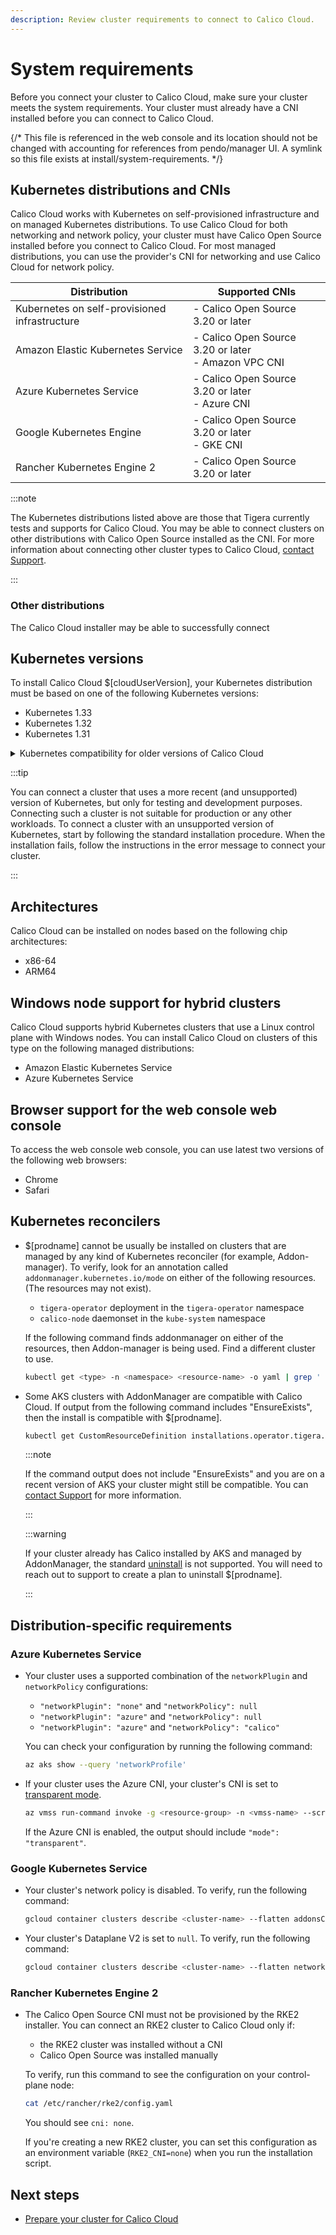 ```yaml
---
description: Review cluster requirements to connect to Calico Cloud.
---
```


# System requirements

Before you connect your cluster to Calico Cloud, make sure your cluster meets the system requirements.
Your cluster must already have a CNI installed before you can connect to Calico Cloud.

{/*  This file is referenced in the web console and its location should not be changed with accounting for references from pendo/manager UI. A symlink so this file exists at install/system-requirements.  */}

## Kubernetes distributions and CNIs

Calico Cloud works with Kubernetes on self-provisioned infrastructure and on managed Kubernetes distributions.
To use Calico Cloud for both networking and network policy, your cluster must have Calico Open Source installed before you connect to Calico Cloud.
For most managed distributions, you can use the provider's CNI for networking and use Calico Cloud for network policy.

| Distribution | Supported CNIs |
| --- | --- |
| Kubernetes on self-provisioned infrastructure | - Calico Open Source 3.20 or later |
| Amazon Elastic Kubernetes Service | - Calico Open Source 3.20 or later<br/> - Amazon VPC CNI |
| Azure Kubernetes Service | - Calico Open Source 3.20 or later<br/> - Azure CNI |
| Google Kubernetes Engine | - Calico Open Source 3.20 or later<br/> - GKE CNI |
| Rancher Kubernetes Engine 2 | - Calico Open Source 3.20 or later |

:::note

The Kubernetes distributions listed above are those that Tigera currently tests and supports for Calico Cloud.
You may be able to connect clusters on other distributions with Calico Open Source installed as the CNI.
For more information about connecting other cluster types to Calico Cloud, [contact Support](https://tigeraio.my.site.com/community/s/login/).

:::

### Other distributions

The Calico Cloud installer may be able to successfully connect

## Kubernetes versions

To install Calico Cloud $[cloudUserVersion], your Kubernetes distribution must be based on one of the following Kubernetes versions:
* Kubernetes 1.33
* Kubernetes 1.32
* Kubernetes 1.31

<details>
  <summary>Kubernetes compatibility for older versions of Calico Cloud</summary>

  | Calico Cloud version | Kubernetes versions |
  |-----------------------|---------------------|
  | 21.3.0               | 1.31-1.33          |
  | 21.2.0               | 1.30-1.32          |
  | 21.1.0               | 1.30-1.32          |
  | 21.0.0               | 1.30-1.32          |
  | 20.4.0               | 1.29-1.31          |
  | 20.3.1               | 1.29-1.31          |
  | 20.2.0               | 1.28-1.30          |
  | 20.1.0               | 1.28-1.30          |
  | 20.0.1               | 1.28-1.30          |
  | 20.0.0               | 1.28-1.30          |
  | 19.4.1               | 1.27-1.29          |
  | 19.4.0               | 1.27-1.29          |
  | 19.3.0               | 1.27-1.29          |
  | 19.2.0               | 1.26-1.28          |
  | 19.1.0               | 1.26-1.28          |
  | 19.0.0               | 1.26-1.28          |

</details>

:::tip

You can connect a cluster that uses a more recent (and unsupported) version of Kubernetes, but only for testing and development purposes.
Connecting such a cluster is not suitable for production or any other workloads.
To connect a cluster with an unsupported version of Kubernetes, start by following the standard installation procedure.
When the installation fails, follow the instructions in the error message to connect your cluster.

:::

## Architectures

Calico Cloud can be installed on nodes based on the following chip architectures:
* x86-64
* ARM64

## Windows node support for hybrid clusters

Calico Cloud supports hybrid Kubernetes clusters that use a Linux control plane with Windows nodes.
You can install Calico Cloud on clusters of this type on the following managed distributions:
* Amazon Elastic Kubernetes Service
* Azure Kubernetes Service

## Browser support for the web console web console

To access the web console web console, you can use latest two versions of the following web browsers:
* Chrome
* Safari

## Kubernetes reconcilers

* $[prodname] cannot be usually be installed on clusters that are managed by any kind of Kubernetes reconciler (for example, Addon-manager). To verify, look for an annotation called `addonmanager.kubernetes.io/mode` on either of the following resources. (The resources may not exist).

  * `tigera-operator` deployment in the `tigera-operator` namespace
  * `calico-node` daemonset in the `kube-system` namespace

  If the following command finds addonmanager on either of the resources, then Addon-manager is being used. Find a different cluster to use.

  ```bash
  kubectl get <type> -n <namespace> <resource-name> -o yaml | grep ' addonmanager.kubernetes.io/mode:'
  ```
* Some AKS clusters with AddonManager are compatible with Calico Cloud.
  If output from the following command includes "EnsureExists", then the install is compatible with $[prodname].

  ```bash
  kubectl get CustomResourceDefinition installations.operator.tigera.io -o yaml | grep ' addonmanager.kubernetes.io/mode:'
  ```

  :::note

  If the command output does not include "EnsureExists" and you are on a recent version of AKS your cluster might still be compatible.
  You can [contact Support](https://tigeraio.my.site.com/community/s/login/) for more information.

  :::

  :::warning

  If your cluster already has Calico installed by AKS and managed by AddonManager, the standard [uninstall](../operations/disconnect.mdx)
  is not supported. You will need to reach out to support to create a plan to uninstall $[prodname].

  :::


## Distribution-specific requirements

### Azure Kubernetes Service

* Your cluster uses a supported combination of the `networkPlugin` and `networkPolicy` configurations:
  - `"networkPlugin": "none"` and `"networkPolicy": null`
  - `"networkPlugin": "azure"` and `"networkPolicy": null`
  - `"networkPlugin": "azure"` and `"networkPolicy": "calico"`

  You can check your configuration by running the following command:

  ```bash
  az aks show --query 'networkProfile'
  ```

* If your cluster uses the Azure CNI, your cluster's CNI is set to [transparent mode](https://docs.microsoft.com/en-us/azure/aks/faq#what-is-azure-cni-transparent-mode-vs-bridge-mode).

  ```bash
  az vmss run-command invoke -g <resource-group> -n <vmss-name> --scripts "cat /etc/cni/net.d/*" --command-id RunShellScript --instance-id 0 --query 'value[0].message'
  ```

  If the Azure CNI is enabled, the output should include `"mode": "transparent"`.

### Google Kubernetes Service

* Your cluster's network policy is disabled.
  To verify, run the following command:

  ```bash
  gcloud container clusters describe <cluster-name> --flatten addonsConfig.networkPolicyConfig.disabled
  ```

* Your cluster's Dataplane V2 is set to `null`.
  To verify, run the following command:

  ```bash
  gcloud container clusters describe <cluster-name> --flatten networkConfig.datapathProvider
  ```

### Rancher Kubernetes Engine 2

* The Calico Open Source CNI must not be provisioned by the RKE2 installer.
  You can connect an RKE2 cluster to Calico Cloud only if:
  * the RKE2 cluster was installed without a CNI
  * Calico Open Source was installed manually

  To verify, run this command to see the configuration on your control-plane node:

  ```bash
  cat /etc/rancher/rke2/config.yaml
  ```
  You should see `cni: none`.

  If you're creating a new RKE2 cluster, you can set this configuration as an environment variable (`RKE2_CNI=none`) when you run the installation script.

## Next steps

* [Prepare your cluster for Calico Cloud](prepare-cluster.mdx)
